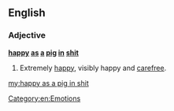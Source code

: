 ==English==

===Adjective===
'''[[happy]] [[as]] [[a]] [[pig]] [[in]] [[shit]]'''

# {{context|British|and|Irish|slang|simile|vulgar|lang=en}} Extremely [[happy]], visibly happy and [[carefree]].

[[Category:en:Emotions]]

[[my:happy as a pig in shit]]